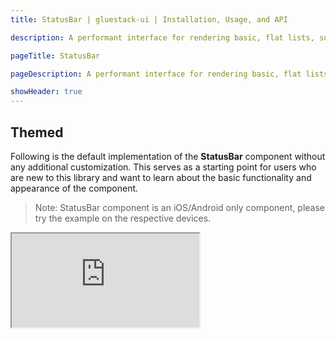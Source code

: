 ```yaml
---
title: StatusBar | gluestack-ui | Installation, Usage, and API

description: A performant interface for rendering basic, flat lists, supporting the most handy features. It is embedded react-native `StatusBar` with all utility props of `gluestack-ui/themed`.

pageTitle: StatusBar

pageDescription: A performant interface for rendering basic, flat lists, supporting the most handy features. It is embedded react-native `StatusBar` with all utility props of `gluestack-ui/themed`

showHeader: true
---
```



<Meta title="React Native Components/StatusBar" />

## Themed

Following is the default implementation of the **StatusBar** component without any additional customization. This serves as a starting point for users who are new to this library and want to learn about the basic functionality and appearance of the component.

> Note: StatusBar component is an iOS/Android only component, please try the example on the respective devices.

<iframe
  src="https://snack.expo.dev/embedded/@gluestack/statusbar-example-gluestack-ui?iframeId=ejpussm57k&preview=true&platform=web&theme=light"
  style={{ width: '70vw', height: '60vh', border: '0px' }}
/>

<br />

> Note: You can refer [here](https://github.com/gluestack/gluestack-ui/tree/main/packages/themed/src/components/StatusBar/styled-components) to learn about default styling of StatusBar component

### Import

To use the component in your project, run the command below into your import statement. This will import the component from your components folder.

```bash
import { StatusBar } from '@gluestack-ui/themed';
```

### Anatomy

The structure provided below can help you identify and understand a StatusBar component's various parts.

```jsx
export default () => <StatusBar />;
```

### API Reference

The following section contains a comprehensive list of the component's references, including descriptions, properties, types, and default behavior. This information is readily available for you to access, helping you effectively utilize the component library in your projects.

### StatusBar

It inherits all the properties of React Native's [StatusBar](https://reactnative.dev/docs/StatusBar) component.

## Unstyled

We provide in-depth information on how to customize and extend the component's functionality to meet your needs. Below, we describe how to modify the component to suit your requirements.

### Customizing the StatusBar

For customizing the StatusBar, you have to map styled view to StatusBar. You can refer [style.gluestack.io](https://style.gluestack.io/) for more information on how to use styled components.

#### Usage

Default styling of the component can be found in the `components/StatusBar` file. For reference, you can view the [source code](https://github.com/gluestack/gluestack-ui/tree/main/packages/themed/src/components/StatusBar/styled-components) of the styled `StatusBar` component.

```jsx
// import the styles
import { Root } from '../components/core/StatusBar/styled-components';

// mapping the StatusBar to root component
const StatusBar = Root;

// using the StatusBar component
export default () => <StatusBar />;
```
